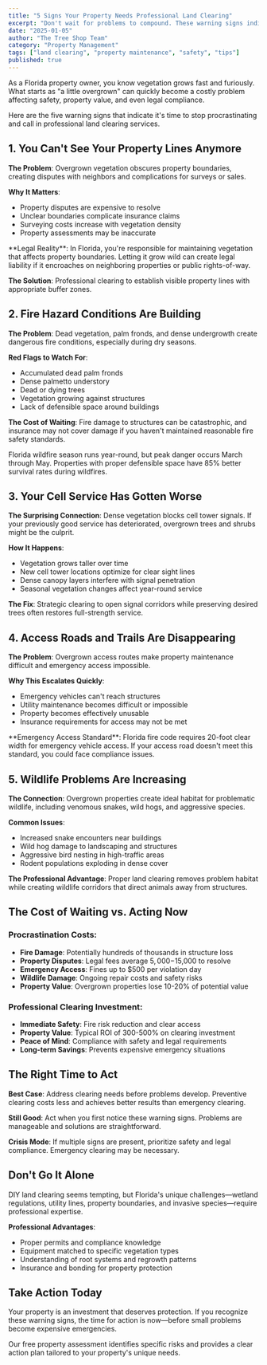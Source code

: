 ```yaml
---
title: "5 Signs Your Property Needs Professional Land Clearing"
excerpt: "Don't wait for problems to compound. These warning signs indicate it's time to call in the professionals for land clearing before small issues become expensive headaches."
date: "2025-01-05"
author: "The Tree Shop Team"
category: "Property Management"
tags: ["land clearing", "property maintenance", "safety", "tips"]
published: true
---
```


As a Florida property owner, you know vegetation grows fast and furiously. What starts as "a little overgrown" can quickly become a costly problem affecting safety, property value, and even legal compliance.

Here are the five warning signs that indicate it's time to stop procrastinating and call in professional land clearing services.

## 1. You Can't See Your Property Lines Anymore

**The Problem**: Overgrown vegetation obscures property boundaries, creating disputes with neighbors and complications for surveys or sales.

**Why It Matters**: 
- Property disputes are expensive to resolve
- Unclear boundaries complicate insurance claims
- Surveying costs increase with vegetation density
- Property assessments may be inaccurate

<CalloutBox type="warning">
**Legal Reality**: In Florida, you're responsible for maintaining vegetation that affects property boundaries. Letting it grow wild can create legal liability if it encroaches on neighboring properties or public rights-of-way.
</CalloutBox>

**The Solution**: Professional clearing to establish visible property lines with appropriate buffer zones.

## 2. Fire Hazard Conditions Are Building

**The Problem**: Dead vegetation, palm fronds, and dense undergrowth create dangerous fire conditions, especially during dry seasons.

**Red Flags to Watch For**:
- Accumulated dead palm fronds
- Dense palmetto understory
- Dead or dying trees
- Vegetation growing against structures
- Lack of defensible space around buildings

**The Cost of Waiting**: Fire damage to structures can be catastrophic, and insurance may not cover damage if you haven't maintained reasonable fire safety standards.

<HighlightBox title="Florida Fire Facts">
Florida wildfire season runs year-round, but peak danger occurs March through May. Properties with proper defensible space have 85% better survival rates during wildfires.
</HighlightBox>

## 3. Your Cell Service Has Gotten Worse

**The Surprising Connection**: Dense vegetation blocks cell tower signals. If your previously good service has deteriorated, overgrown trees and shrubs might be the culprit.

**How It Happens**:
- Vegetation grows taller over time
- New cell tower locations optimize for clear sight lines  
- Dense canopy layers interfere with signal penetration
- Seasonal vegetation changes affect year-round service

**The Fix**: Strategic clearing to open signal corridors while preserving desired trees often restores full-strength service.

## 4. Access Roads and Trails Are Disappearing

**The Problem**: Overgrown access routes make property maintenance difficult and emergency access impossible.

**Why This Escalates Quickly**:
- Emergency vehicles can't reach structures
- Utility maintenance becomes difficult or impossible
- Property becomes effectively unusable
- Insurance requirements for access may not be met

<CalloutBox type="tip">
**Emergency Access Standard**: Florida fire code requires 20-foot clear width for emergency vehicle access. If your access road doesn't meet this standard, you could face compliance issues.
</CalloutBox>

## 5. Wildlife Problems Are Increasing

**The Connection**: Overgrown properties create ideal habitat for problematic wildlife, including venomous snakes, wild hogs, and aggressive species.

**Common Issues**:
- Increased snake encounters near buildings
- Wild hog damage to landscaping and structures  
- Aggressive bird nesting in high-traffic areas
- Rodent populations exploding in dense cover

**The Professional Advantage**: Proper land clearing removes problem habitat while creating wildlife corridors that direct animals away from structures.

## The Cost of Waiting vs. Acting Now

### Procrastination Costs:
- **Fire Damage**: Potentially hundreds of thousands in structure loss
- **Property Disputes**: Legal fees average $5,000-$15,000 to resolve
- **Emergency Access**: Fines up to $500 per violation day
- **Wildlife Damage**: Ongoing repair costs and safety risks
- **Property Value**: Overgrown properties lose 10-20% of potential value

### Professional Clearing Investment:
- **Immediate Safety**: Fire risk reduction and clear access
- **Property Value**: Typical ROI of 300-500% on clearing investment
- **Peace of Mind**: Compliance with safety and legal requirements
- **Long-term Savings**: Prevents expensive emergency situations

<EstimateButton text="Get Your Property Assessment" />

## The Right Time to Act

**Best Case**: Address clearing needs before problems develop. Preventive clearing costs less and achieves better results than emergency clearing.

**Still Good**: Act when you first notice these warning signs. Problems are manageable and solutions are straightforward.

**Crisis Mode**: If multiple signs are present, prioritize safety and legal compliance. Emergency clearing may be necessary.

## Don't Go It Alone

DIY land clearing seems tempting, but Florida's unique challenges—wetland regulations, utility lines, property boundaries, and invasive species—require professional expertise.

**Professional Advantages**:
- Proper permits and compliance knowledge
- Equipment matched to specific vegetation types  
- Understanding of root systems and regrowth patterns
- Insurance and bonding for property protection

## Take Action Today

Your property is an investment that deserves protection. If you recognize these warning signs, the time for action is now—before small problems become expensive emergencies.

Our free property assessment identifies specific risks and provides a clear action plan tailored to your property's unique needs.